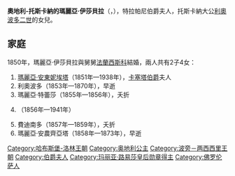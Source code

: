 {{Multiple issues|
{{Expand language|1=en|time=2021-01-05T02:36:33+00:00}}
{{Unreferenced|time=2021-01-05T02:36:33+00:00}}
}}
{{Infobox noble
| name        = 瑪麗亞·伊莎貝拉
| title       = 特拉帕尼伯爵夫人
| image       = Maria Isabella di Toscana.jpg
| birth_date  = {{birth date|1834|05|21|df=y}}
| birth_place = [[佛羅倫斯|佛羅倫斯]]
| death_date  = {{death date and age|1901|07|14|1834|05|21|df=y}}
| death_place = [[卢塞恩|琉森]]
| noble family= [[哈布斯堡-洛林王朝|哈布斯堡-洛林王朝]]
| father      = [[利奧波多二世_(托斯卡納)|托斯卡納大公利奧波多二世]]
| mother      = [[兩西西里的瑪麗亞·安東妮亞|兩西西里的瑪麗亞·安東妮亞]]
}}
'''奧地利-托斯卡納的瑪麗亞·伊莎貝拉'''（{{lang-de|Maria Isabella von Österreich-Toskana}}，{{bd|1834年|5月21日|1901年|7月14日}}），特拉帕尼伯爵夫人，托斯卡納大公[[利奧波多二世_(托斯卡納)|利奧波多二世]]的女兒。

== 家庭 ==
1850年，瑪麗亞·伊莎貝拉與舅舅[[兩西西里的法蘭西斯科|法蘭西斯科]]結婚，兩人共有2子4女：
# [[瑪麗亞·安東妮埃塔_(波旁-兩西西里)|瑪麗亞·安東妮埃塔]]（1851年—1938年），[[阿方索_(兩西西里)|卡塞塔伯爵]]夫人
# 利奧波多（1853年—1870年），早逝
# 瑪麗亞·特蕾莎（1855年—1856年），夭折
# {{le|瑪麗亞·卡羅琳娜 (波旁-兩西西里)|Princess Maria Carolina of Bourbon-Two Sicilies (1856–1941)|瑪麗亞·卡羅琳娜}}（1856年—1941年）
# 費迪南多（1857年—1859年），夭折
# 瑪麗亞·安農齊亞塔（1858年—1873年），早逝

[[Category:哈布斯堡-洛林王朝|Category:哈布斯堡-洛林王朝]]
[[Category:奥地利公主|Category:奥地利公主]]
[[Category:波旁－两西西里王朝|Category:波旁－两西西里王朝]]
[[Category:伯爵夫人|Category:伯爵夫人]]
[[Category:玛丽亚·路易莎皇后勋章得主|Category:玛丽亚·路易莎皇后勋章得主]]
[[Category:佛罗伦萨人|Category:佛罗伦萨人]]